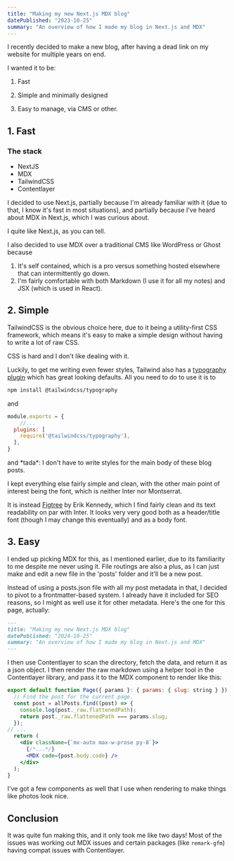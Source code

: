 ```yaml
---
title: "Making my new Next.js MDX blog"
datePublished: "2023-10-25"
summary: "An overview of how I made my blog in Next.js and MDX"
---
```


I recently decided to make a new blog, after having a dead link on my website for multiple years on end.

I wanted it to be:

1. Fast

2. Simple and minimally designed

3. Easy to manage, via CMS or other.

## 1. Fast

### The stack
- NextJS
- MDX
- TailwindCSS
- Contentlayer

I decided to use Next.js, partially because I'm already familiar with it (due to that, I know it's fast in most situations), and partially because I've heard about MDX in Next.js, which I was curious about.

I quite like Next.js, as you can tell.

I also decided to use MDX over a traditional CMS like WordPress or Ghost because
1. It's self contained, which is a pro versus something hosted elsewhere that can intermittently go down.
2. I'm fairly comfortable with both Markdown (I use it for all my notes) and JSX (which is used in React).

## 2. Simple

TailwindCSS is the obvious choice here, due to it being a utility-first CSS framework, which means it's easy to make a simple design without having to write a lot of raw CSS.

CSS is hard and I don't like dealing with it.

Luckily, to get me writing even fewer styles, Tailwind also has a [typography plugin](https://tailwindcss.com/docs/typography-plugin) which has great looking defaults. All you need to do to use it is to

```bash
npm install @tailwindcss/typography
```

and 

```js title="tailwind.config.js"
module.exports = {
    //...
  plugins: [
    require('@tailwindcss/typography'),
  ],
}
```

and \*tada*: I don't have to write styles for the main body of these blog posts.

I kept everything else fairly simple and clean, with the other main point of interest being the font, which is neither Inter nor Montserrat.

It is instead [Figtree](https://github.com/erikdkennedy/figtree) by Erik Kennedy, which I find fairly clean and its text readability on par with Inter. It looks very very good both as a header/title font (though I may change this eventually) and as a body font.

## 3. Easy

I ended up picking MDX for this, as I mentioned earlier, due to its familiarity to me despite me never using it. File routings are also a plus, as I can just make and edit a new file in the 'posts' folder and it'll be a new post.

Instead of using a posts.json file with all my post metadata in that, I decided to pivot to a frontmatter-based system. I already have it included for SEO reasons, so I might as well use it for other metadata.
Here's the one for this page, actually:
```md
---
title: "Making my new Next.js MDX blog"
datePublished: "2024-10-25"
summary: "An overview of how I made my blog in Next.js and MDX"
---
```

I then use Contentlayer to scan the directory, fetch the data, and return it as a json object. I then render the raw markdown using a helper tool in the Contentlayer library, and pass it to the MDX component to render
like this: 

```jsx
export default function Page({ params }: { params: { slug: string } }) {
  // Find the post for the current page.
  const post = allPosts.find((post) => {
    console.log(post._raw.flattenedPath);
    return post._raw.flattenedPath === params.slug;
  });
// ...
  return (
    <div className={`mx-auto max-w-prose py-8`}>
      {/*...*/}
      <MDX code={post.body.code} />
    </div>
  );
}
```
I've got a few components as well that I use when rendering to make things like photos look nice.

## Conclusion
It was quite fun making this, and it only took me like two days! Most of the issues was working out MDX issues and certain packages (like `remark-gfm`) having compat issues with Contentlayer.